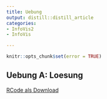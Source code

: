```yaml
---
title: Uebung
output: distill::distill_article
categories:
- InfoVis2
- InfoVis

---
```


```r
knitr::opts_chunk$set(error = TRUE)
```
## Uebung A: Loesung

[RCode als Download](Uebung_A.R)

```
```


